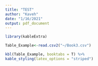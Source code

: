 ```yaml
---
title: "TEST"
author: "Kaveh"
date: "1/16/2021"
output: pdf_document
---
```


```r
library(kableExtra)

Table_Example<-read.csv2("~/Book3.csv")
```


```r
kbl(Table_Example, booktabs = T) %>%
kable_styling(latex_options = "striped")

```

